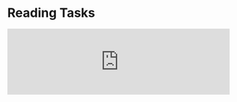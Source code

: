 
# Reading Tasks

<iframe
  width='100%'
  style={{
    aspectRatio: '16 / 9',
  }}
  src='https://www.youtube.com/embed/a-SVcyExHjs?si=Hu6S8_hhH8hVVMtk'
  title='Reading and Adding Tasks | Todo App with React, TypeScript, TDD | Frontend Hire'
  frameBorder='0'
  allow='accelerometer; autoplay; clipboard-write; encrypted-media; gyroscope; picture-in-picture; web-share'
  allowFullScreen
/>

In this section, we'll create the structure for our tasks and render them to the screen.

Also, run the dev server and open the respective dev URL as shown by Vite in your browser.

<CustomCodeViewer>
```sh
npm run dev
```
</CustomCodeViewer>

## Data Structure

Let's think about the data structure for our tasks. We'll need to think about the following:

- What properties does a task have?
- What types do those properties have?
- What is the shape of the data?

Let's start with the first question. What properties does a task have? We'll start with the following:

- Unique ID
- Title
- Completion Status
- Priority (optional)

Now let's think about the types for each of these properties. We'll start with the following:

- **Unique ID** can be a number or a string, but we'll use a number for now.
- **Title** is a string.
- **Completion Status** is a boolean.
- **Priority** is optional, but it can only be one of three values: `'p1'`, `'p2'`, or `'p3'`.

This gives us the following types for `Task` and `Priority`:

<CustomCodeViewer>
```tsx
type Priority = 'p1' | 'p2' | 'p3';

type Task = {
  id: number;
  title: string;
  isCompleted: boolean;
  priority?: Priority;
};
```
</CustomCodeViewer>

<Callout>
  Unique IDs are usually created by a database. In this project, we'll use the
  [current time in
  milliseconds](https://developer.mozilla.org/en-US/docs/Web/JavaScript/Reference/Global_Objects/Date/getTime)
  as the ID for each task.
</Callout>

## Render Tasks with Default Data

Now that we have our `Task` data structure type, let's create some default data to work with. We'll create an array of `tasks`, and we'll use the `Task` data structure we just created to define the types for the array.

<CustomCodeViewer>
```tsx
const tasks: Task[] = [
  {
    id: 1,
    title: 'Learn React',
    isCompleted: true,
  },
];
```
</CustomCodeViewer>

Now that we have some data, let's render it to the screen. We'll use the `map` method to iterate over the `tasks` array and render each task to the screen.

<CustomCodeViewer>
```tsx
<ul>
  {tasks.map((task) => (
    <li key={task.id}>{task.title}</li>
  ))}
</ul>
```
</CustomCodeViewer>

<Callout>
  The `key` prop is required when rendering a list of items. It helps React keep
  track of which items have changed, are added, or are removed. Read more about
  rendering lists and keys [here](https://react.dev/learn/rendering-lists).
</Callout>

Putting it all together, we should have the following `App.tsx` file:

<CustomCodeViewer filename="App.tsx">
```tsx 
type Priority = 'p1' | 'p2' | 'p3';

type Task = {
  id: number;
  title: string;
  isCompleted: boolean;
  priority?: Priority;
};

function App() {
  const tasks: Task[] = [
    {
      id: 1,
      title: 'Learn React',
      isCompleted: true,
      priority: 'p1',
    },
  ];

  return (
    <div>
      <h1>Tasks</h1>
      <ul>
        {tasks.map((task) => (
          <li key={task.id}>{task.title}</li>
        ))}
      </ul>
    </div>
  );
}

export default App;
```
</CustomCodeViewer>

You should see the following in your browser:
![Expected output](./screenshots/reading-tasks-1.png)

Great! We've created some default data and rendered it to the screen. In the next section, we'll add some interactivity by creating an input and button to add new tasks.

At this point, your code should be a good match to the branch of the repository: [2-reading-tasks](https://github.com/Frontend-Hire/todo-app-react-tdd-typescript/tree/2-reading-tasks)